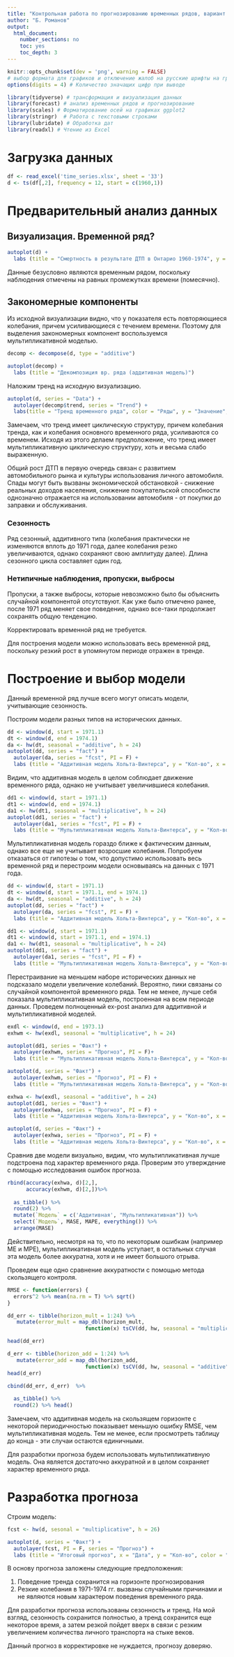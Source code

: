```yaml
---
title: "Контрольная работа по прогнозированию временных рядов, вариант 33"
author: "Б. Романов"
output: 
  html_document: 
    number_sections: no
    toc: yes
    toc_depth: 3
---
```


```r
knitr::opts_chunk$set(dev = 'png', warning = FALSE) 
# выбор формата для графиков и отключение жалоб на русские шрифты на графиках
options(digits = 4) # Количество значащих цифр при выводе
```

```r
library(tidyverse) # трансформация и визуализация данных
library(forecast) # анализ временных рядов и прогнозирование
library(scales) # Форматирование осей на графиках ggplot2
library(stringr)  # Работа с текстовыми строками
library(lubridate) # Обработка дат
library(readxl) # Чтение из Excel
```

# Загрузка данных

```r
df <- read_excel('time_series.xlsx', sheet = '33')
d <- ts(df[,2], frequency = 12, start = c(1960,1))

```

# Предварительный анализ данных
## Визуализация. Временной ряд?
```r
autoplot(d) + 
  labs (title = "Смертность в результате ДТП в Онтарио 1960-1974", y = "Значение", x = "Дата")
```

Данные безусловно являются временным рядом, поскольку наблюдения отмечены на равных промежутках времени (помесячно).

## Закономерные компоненты

Из исходной визуализации видно, что у показателя есть повторяющиеся колебания, причем усиливающиеся с течением времени. Поэтому для выделения закономерных компонент воспользуемся мультипликативной моделью.

```r
decomp <- decompose(d, type = "additive")

autoplot(decomp) + 
  labs (title = "Декомпозиция вр. ряда (аддитивная модель)")
```

Наложим тренд на исходную визуализацию.
```r
autoplot(d, series = "Data") +
  autolayer(decomp$trend, series = "Trend") +
  labs(title = "Тренд временного ряда", color = "Ряды", y = "Значение", x = "Время")
```

Замечаем, что тренд имеет циклическую структуру, причем колебания тренда, как и колебания основного временного ряда, усиливаются со временем. Исходя из этого делаем предположение, что тренд имеет мультипликативную циклическую структуру, хоть и весьма слабо выраженную.

Общий рост ДТП в первую очередь связан с развитием автомобильного рынка и культуры использования личного автомобиля. Спады могут быть вызваны экономической обстановкой - снижение реальных доходов населения, снижение покупательской способности однозначно отражается на использовании автомобиля - от покупки до заправки и обслуживания.

### Сезонность

Ряд сезонный, аддитивного типа (колебания практически не изменяются вплоть до 1971 года, далее колебания резко увеличиваются, однако сохраняют свою амплитуду далее). Длина сезонного цикла составляет один год.

### Нетипичные наблюдения, пропуски, выбросы

Пропуски, а также выбросы, которые невозможно было бы объяснить случайной компонентой отсутствуют.
Как уже было отмечено ранее, после 1971 ряд меняет свое поведение, однако все-таки продолжает сохранять общую тенденцию.

Корректировать временной ряд не требуется.

Для построения модели можно использовать весь временной ряд, поскольку резкий рост в упомянутом периоде отражен в тренде.

# Построение и выбор модели

Данный временной ряд лучше всего могут описать модели, учитывающие сезонность.
  
Построим модели разных типов на исторических данных.

```r
dd <- window(d, start = 1971.1)
dt <- window(d, end = 1974.1)
da <- hw(dt, seasonal = "additive", h = 24)
autoplot(dd, series = "fact") +
  autolayer(da, series = "fcst", PI = F) +
  labs (title = "Аддитивная модель Хольта-Винтерса", y = "Кол-во", x = "Год", color = "Ряд") 
```

Видим, что аддитивная модель в целом соблюдает движение временного ряда, однако не учитывает увеличившиеся колебания.

```r
dd1 <- window(d, start = 1971.1)
dt1 <- window(d, end = 1974.1)
da1 <- hw(dt1, seasonal = "multiplicative", h = 24)
autoplot(dd1, series = "fact") +
  autolayer(da1, series = "fcst", PI = F) +
  labs (title = "Мультипликативная модель Хольта-Винтерса", y = "Кол-во", x = "Год", color = "Ряд") 
```


Мультипликативная модель гораздо ближе к фактическим данным, однако все еще не учитывает возросшие колебания. Попробуем отказаться от гипотезы о том, что допустимо использовать весь временной ряд и перестроим модели основываясь на данных с 1971 года.

```r
dd <- window(d, start = 1971.1)
dt <- window(d, start = 1971.1, end = 1974.1)
da <- hw(dt, seasonal = "additive", h = 24)
autoplot(dd, series = "fact") +
  autolayer(da, series = "fcst", PI = F) +
  labs (title = "Аддитивная модель Хольта-Винтерса", y = "Кол-во", x = "Год", color = "Ряд") 
```

```r
dd1 <- window(d, start = 1971.1)
dt1 <- window(d, start = 1971.1, end = 1974.1)
da1 <- hw(dt1, seasonal = "multiplicative", h = 24)
autoplot(dd1, series = "fact") +
  autolayer(da1, series = "fcst", PI = F) +
  labs (title = "Мультипликативная модель Хольта-Винтерса", y = "Кол-во", x = "Год", color = "Ряд") 
```

Перестраивание на меньшем наборе исторических данных не подсказало модели увеличение колебаний. Вероятно, пики связаны со случайной компонентой временного ряда. Тем не менее, лучше себя показала мультипликативная модель, построенная на всем периоде данных. Проведем полноценный ex-post анализ для аддитивной и мультипликативной моделей.

```r
exdl <- window(d, end = 1973.1)
exhwm <- hw(exdl, seasonal = "multiplicative", h = 24)

autoplot(dd1, series = "Факт") +
  autolayer(exhwm, series = "Прогноз", PI = F)+
  labs (title = "Мультипликативная модель Хольта-Винтерса", y = "Кол-во", x = "Год", color = "Ряд") 

autoplot(d, series = "Факт") +
  autolayer(exhwm, series = "Прогноз", PI = F) +
  labs (title = "Мультипликативная модель Хольта-Винтерса", y = "Кол-во", x = "Год", color = "Ряд") 

exhwa <- hw(exdl, seasonal = "additive", h = 24)
autoplot(dd1, series = "Факт") +
  autolayer(exhwa, series = "Прогноз", PI = F) +
  labs (title = "Аддитивная модель Хольта-Винтерса", y = "Кол-во", x = "Год", color = "Ряд") 

autoplot(d, series = "Факт") +
  autolayer(exhwa, series = "Прогноз", PI = F) +
  labs (title = "Аддитивная модель Хольта-Винтерса", y = "Кол-во", x = "Год", color = "Ряд") 

```


Сравнив две модели визуально, видим, что мультипликативная лучше подстроена под характер временного ряда. Проверим это утверждение с помощью исследования ошибок прогноза.

```r
rbind(accuracy(exhwa, d)[2,], 
      accuracy(exhwm, d)[2,])%>%
  
  as_tibble() %>%
  round(2) %>%
  mutate(`Модель` = c('Аддитивная', "Мультипликативная")) %>%
  select(`Модель`, MASE, MAPE, everything()) %>%
  arrange(MASE)

```

Действительно, несмотря на то, что по некоторым ошибкам (например ME и MPE), мультипликативная модель уступает, в остальных случая эта модель более аккуратна, хотя и не имеет большого отрыва. 

Проведем еще одно сравнение аккуратности с помощью метода скользящего контроля.

```r
RMSE <- function(errors) {
  errors^2 %>% mean(na.rm = T) %>% sqrt()
}

```


```r
dd_err <- tibble(horizon_mult = 1:24) %>%
   mutate(error_mult = map_dbl(horizon_mult, 
                         function(x) tsCV(dd, hw, seasonal = "multiplicative", h = x) %>% RMSE()))

head(dd_err)

d_err <- tibble(horizon_add = 1:24) %>%
   mutate(error_add = map_dbl(horizon_add, 
                         function(x) tsCV(dd, hw, seasonal = "additive", h = x) %>% RMSE()))
head(d_err)

cbind(dd_err, d_err)  %>%
  
  as_tibble() %>%
  round(2) %>% head()
```

Замечаем, что аддитивная модель на скользящем горизонте с некоторой периодичностью показывает меньшую ошибку RMSE, чем мультипликативная модель. Тем не менее, если просмотреть таблицу до конца - эти случаи остаются единичными.

Для разработки прогноза будем использовать мультипликативную модель. Она является достаточно аккуратной и в целом сохраняет характер временного ряда.

# Разработка прогноза

Строим модель:
```r
fcst <- hw(d, sesonal = "multiplicative", h = 26)

autoplot(d, series = "Факт") +
  autolayer(fcst, PI = F, series = "Прогноз") +
  labs (title = "Итоговый прогноз", x = "Дата", y = "Кол-во", color = "Ряд")
```

В основу прогноза заложены следующие предположения:

1. Поведение тренда сохранится на горизонте прогнозирования
2. Резкие колебания в 1971-1974 гг. вызваны случайными причинами и не являются новым характером поведения временного ряда.

Для разработки прогноза использованы сезонность и тренд. На мой взгляд, сезонность сохранится полностью, а тренд сохранится еще некоторое время, а затем резкой пойдет вверх в связи с резким увеличением количества личного транспорта на стыке веков.

Данный прогноз в корректировке не нуждается, прогнозу доверяю.





